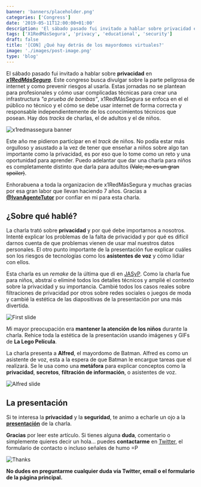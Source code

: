 ```yaml
---
banner: 'banners/placeholder.png'
categories: ['Congress']
date: '2019-05-11T12:00:00+01:00'
description: 'El sábado pasado fui invitado a hablar sobre privacidad en x1RedMásSegura. Este congreso busca divulgar sobre la parte peligrosa de internet y como prevenirlos.'
tags: ['X1RedMásSegura', 'privacy', 'educational', 'security']
draft: false
title: '[CON] ¿Qué hay detrás de los mayordomos virtuales?'
image: './images/post-image.png'
type: 'blog'
---
```


El sábado pasado fui invitado a hablar sobre **privacidad** en [**_x1RedMásSegura_**](https://www.x1redmassegura.com/). Este congreso busca divulgar sobre la parte peligrosa de internet y como prevenir riesgos al usarla. Estas jornadas no se plantean para profesionales y cómo usar complicadas técnicas para crear una infrastructura _"a prueba de bombas"_, x1RedMásSegura se enfoca en el el público no técnico y el cómo se debe usar internet de forma correcta y responsable independientemente de los conocimientos técnicos que posean. Hay dos _tracks_ de charlas, el de adultos y el de niños.

![x1redmassegura banner](/images/x1redmassegura.png)

Este año me pidieron participar en el _track_ de niños. No podía estar más orgulloso y asustado a la vez de tener que enseñar a niños sobre algo tan importante como la privacidad, es por eso que lo tome como un reto y una oportunidad para aprender. Puedo adelantar que dar una charla para niños es completamente distinto que darla para adultos ~~(Vale, no es un gran spoiler)~~.

Enhorabuena a toda la organizacion de x1RedMásSegura y muchas gracias por esa gran labor que llevan haciendo 7 años. Gracias a **[@IvanAgenteTutor](https://twitter.com/IvanAgenteTutor)** por confiar en mi para esta charla.

## ¿Sobre qué hablé?

La charla trató sobre **privacidad** y por qué debe importarnos a nosotros. Intenté explicar los problemas de la falta de privacidad y por qué es difícil darnos cuenta de que problemas vienen de usar mal nuestros datos personales. El otro punto importante de la presentación fue explicar cuáles son los riesgos de tecnologías como los **asistentes de voz** y cómo lidiar con ellos.

Esta charla es un _remake_ de la última que di en [JASyP](https://www.croke.es/blog/tizonaconf-2019/). Como la charla fue para niños, abstraí o eliminé todos los detalles técnicos y amplié el contexto sobre la privacidad y su importancia. Cambié todos los casos reales sobre filtraciones de privacidad por otros sobre redes sociales o juegos de moda y cambié la estética de las diapositivas de la presentación por una más divertida.

![First slide](/images/cover.png)

Mi mayor preocupación era **mantener la atención de los niños** durante la charla. Rehice toda la estética de la presentación usando imágenes y GIFs de **La Lego Película**.

La charla presenta a **Alfred**, el mayordomo de Batman. Alfred es como un asistente de voz, esta a la espera de que Batman le encargue tareas que el realizará. Se le usa como una **metáfora** para explicar conceptos como la **privacidad**, **secretos**, **filtración de información**, o asistentes de voz.

![Alfred slide](/images/alfred.png)

## La presentación

Si te interesa la **privacidad** y la **seguridad**, te animo a echarle un ojo a la [**presentación**](https://drive.google.com/open?id=1exJhZqNJ8yu6hasiW14P0ckbgDfLMfQNW7VS2Jnc2TU) de la charla.

**Gracias** por leer este artículo. Si tienes alguna **duda**, comentario o simplemente quieres decir un hola... puedes **contactarme** en [Twitter](https://twitter.com/coke727), el formulario de contacto o incluso señales de humo =P

![Thanks](/images/thanks.png)

**No dudes en preguntarme cualquier duda vía Twitter, email o el formulario de la página principal.**
